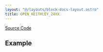 ```yaml
---
layout: "@/layouts/block-docs-layout.astro"
title: OPEN_KEITHLEY_24XX
---
```



<PythonDocsDisplay docstring={docstring} />

[Source Code](https://github.com/flojoy-ai/blocks/blob/main/blocks/IO/INSTRUMENTS/SOURCEMETERS/KEITHLEY/24XX/BASIC/OPEN_KEITHLEY_24XX/OPEN_KEITHLEY_24XX.py)

## Example
